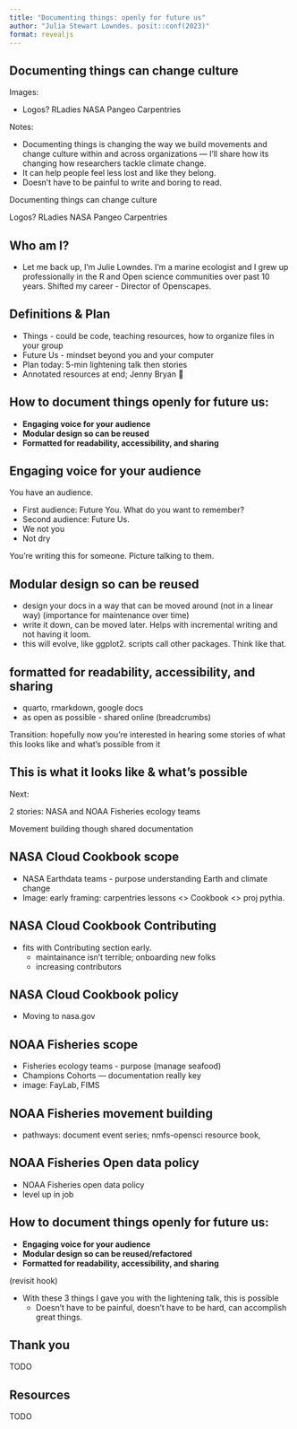 ```yaml
---
title: "Documenting things: openly for future us"
author: "Julia Stewart Lowndes. posit::conf(2023)"
format: revealjs
---
```


## Documenting things can change culture 

Images: 

- Logos? RLadies NASA Pangeo Carpentries

Notes: 

- Documenting things is changing the way we build movements and change culture within and across organizations — I'll share how its changing how researchers tackle climate change. 
- It can help people feel less lost and like they belong.
- Doesn't have to be painful to write and boring to read.

::: {.notes}
Documenting things can change culture 

Logos? RLadies NASA Pangeo Carpentries
:::

## Who am I?
- Let me back up, I'm Julie Lowndes. I'm a marine ecologist and I grew up professionally in the R and Open science communities over past 10 years. Shifted my career - Director of Openscapes. 

## Definitions & Plan
  - Things - could be code, teaching resources, how to organize files in your group
  - Future Us - mindset beyond you and your computer
  - Plan today: 5-min lightening talk then stories
  - Annotated resources at end; Jenny Bryan 💙

## How to document things openly for future us:

- **Engaging voice for your audience**
- **Modular design so can be reused**
- **Formatted for readability, accessibility, and sharing**

## Engaging voice for your audience
You have an audience. 

  - First audience: Future You. What do you want to remember?
  - Second audience: Future Us. 
  - We not you
  - Not dry

You're writing this for someone. Picture talking to them.

## Modular design so can be reused

  - design your docs in a way that can be moved around (not in a linear way) (importance for maintenance over time)
  - write it down, can be moved later. Helps with incremental writing and not having it loom.
  - this will evolve, like ggplot2. scripts call other packages. Think like that.


## formatted for readability, accessibility, and sharing
  - quarto, rmarkdown, google docs
  - as open as possible - shared online (breadcrumbs)


Transition: hopefully now you're interested in hearing some stories of what this looks like and what's possible from it

## This is what it looks like & what's possible 

Next:

2 stories: NASA and NOAA Fisheries ecology teams

Movement building though shared documentation

## NASA Cloud Cookbook scope

- NASA Earthdata teams - purpose understanding Earth and climate change
- Image: early framing: carpentries lessons <> Cookbook <> proj pythia.


## NASA Cloud Cookbook Contributing

- fits with  Contributing section early. 
  - maintainance isn't terrible; onboarding new folks
  - increasing contributors
  
## NASA Cloud Cookbook policy
  
  - Moving to nasa.gov

## NOAA Fisheries scope
- Fisheries ecology teams - purpose (manage seafood)
- Champions Cohorts — documentation really key
- image: FayLab, FIMS 
  
## NOAA Fisheries movement building

- pathways: document event series; nmfs-opensci resource book, 

## NOAA Fisheries Open data policy
  - NOAA Fisheries open data policy
  - level up in job

## How to document things openly for future us:

- **Engaging voice for your audience**
- **Modular design so can be reused/refactored**
- **Formatted for readability, accessibility, and sharing**

(revisit hook)

- With these 3 things I gave you with the lightening talk, this is possible
  - Doesn’t have to be painful, doesn’t have to be hard, can accomplish great things. 
  
## Thank you

TODO

## Resources 

TODO

